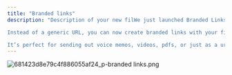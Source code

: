 ```yaml
---
title: "Branded links"
description: "Description of your new filWe just launched Branded Links — a better way to share links with your clients that match your brand!

Instead of a generic URL, you can now create branded links with your firm name front and center, building trust and boosting engagement.

It’s perfect for sending out voice memos, videos, pdfs, or just as a url — all while keeping your brand consistent.e."
---
```


![681423d8e79c4f886055af24_p-branded links.png](/images/681423d8e79c4f886055af24_p-brandedlinks.png)